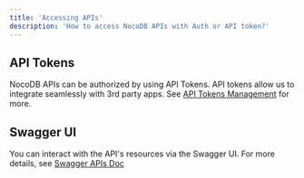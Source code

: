 ```yaml
---
title: 'Accessing APIs'
description: 'How to access NocoDB APIs with Auth or API token?'
---
```




## API Tokens

NocoDB APIs can be authorized by using API Tokens. API tokens allow us to integrate seamlessly with 3rd party apps. See [API Tokens Management](/docs/product-docs/account-settings/api-tokens) for more.

## Swagger UI

You can interact with the API's resources via the Swagger UI. For more details, see [Swagger APIs Doc](/docs/product-docs/bases/actions-on-base#rest-apis)

